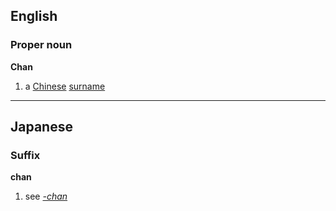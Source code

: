==English==
===Proper noun===
'''Chan'''
# a [[Chinese]] [[surname]]
----
==Japanese==
===Suffix===
'''chan'''
#see ''[[-chan]]''